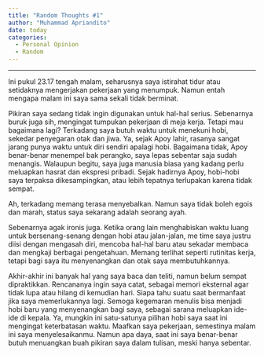 ```yaml
---
title: "Random Thoughts #1"
author: "Muhammad Apriandito"
date: today
categories:
  - Personal Opinion
  - Random
---
```


------------------------------------------------------------------------

Ini pukul 23.17 tengah malam, seharusnya saya istirahat tidur atau setidaknya mengerjakan pekerjaan yang menumpuk. Namun entah mengapa malam ini saya sama sekali tidak berminat.

Pikiran saya sedang tidak ingin digunakan untuk hal-hal serius. Sebenarnya buruk juga sih, mengingat tumpukan pekerjaan di meja kerja. Tetapi mau bagaimana lagi? Terkadang saya butuh waktu untuk menekuni hobi, sekedar penyegaran otak dan jiwa. Ya, sejak Apoy lahir, rasanya sangat jarang punya waktu untuk diri sendiri apalagi hobi. Bagaimana tidak, Apoy benar-benar menempel bak perangko, saya lepas sebentar saja sudah menangis. Walaupun begitu, saya juga manusia biasa yang kadang perlu meluapkan hasrat dan ekspresi pribadi. Sejak hadirnya Apoy, hobi-hobi saya terpaksa dikesampingkan, atau lebih tepatnya terlupakan karena tidak sempat.

Ah, terkadang memang terasa menyebalkan. Namun saya tidak boleh egois dan marah, status saya sekarang adalah seorang ayah.

Sebenarnya agak ironis juga. Ketika orang lain menghabiskan waktu luang untuk bersenang-senang dengan hobi atau jalan-jalan, me time saya justru diisi dengan mengasah diri, mencoba hal-hal baru atau sekadar membaca dan mengkaji berbagai pengetahuan. Memang terlihat seperti rutinitas kerja, tetapi bagi saya itu menyenangkan dan otak saya membutuhkannya.

Akhir-akhir ini banyak hal yang saya baca dan teliti, namun belum sempat dipraktikkan. Rencananya ingin saya catat, sebagai memori eksternal agar tidak lupa atau hilang di kemudian hari. Siapa tahu suatu saat bermanfaat jika saya memerlukannya lagi. Semoga kegemaran menulis bisa menjadi hobi baru yang menyenangkan bagi saya, sebagai sarana meluapkan ide-ide di kepala. Ya, mungkin ini satu-satunya pilihan hobi saya saat ini mengingat keterbatasan waktu. Maafkan saya pekerjaan, semestinya malam ini saya menyelesaikanmu. Namun apa daya, saat ini saya benar-benar butuh menuangkan buah pikiran saya dalam tulisan, meski hanya sebentar.
